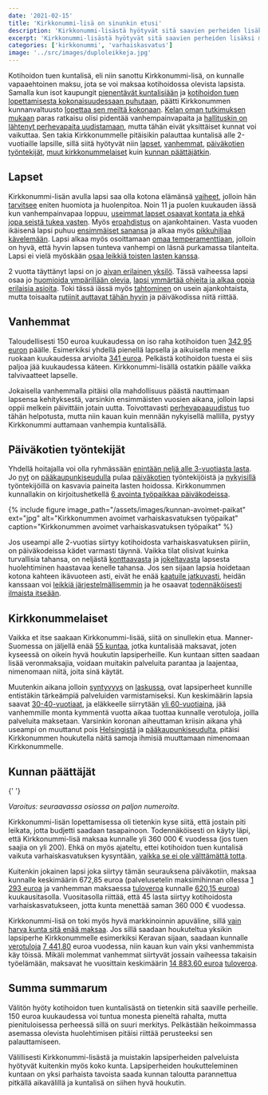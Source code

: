 ```yaml
---
date: '2021-02-15'
title: 'Kirkkonummi-lisä on sinunkin etusi'
description: 'Kirkkonummi-lisästä hyötyvät sitä saavien perheiden lisäksi myös koko muukin kunta. Tarjoamalla lapsiperheille hyviä palveluita sekä kannustimia muuttaa Kirkkonummelle, saamme pidettyä kuntamme elinvoimaisena ja myös tulevaisuus on turvattu.'
excerpt: 'Kirkkonummi-lisästä hyötyvät sitä saavien perheiden lisäksi myös koko muukin kunta. Tarjoamalla lapsiperheille hyviä palveluita sekä kannustimia muuttaa Kirkkonummelle, saamme pidettyä kuntamme elinvoimaisena ja myös tulevaisuus on turvattu.'
categories: ['kirkkonummi', 'varhaiskasvatus']
image: '../src/images/duploleikkeja.jpg'
---
```


Kotihoidon tuen kuntalisä, eli niin sanottu Kirkkonummi-lisä, on kunnalle vapaaehtoinen maksu, jota se voi maksaa kotihoidossa olevista lapsista. Samalla kun isot kaupungit [pienentävät kuntalisiään](https://yle.fi/uutiset/3-11640872) ja [kotihoidon tuen lopettamisesta kokonaisuudessaan puhutaan](https://www.hs.fi/kotimaa/art-2000007729001.html), päätti Kirkkonummen kunnanvaltuusto [lopettaa sen meiltä kokonaan](https://www.kirkkonummi.fi/kotihoidon-tuen-kuntalisa-182019-alkaen). [Kelan oman tutkimuksen mukaan](https://www.kela.fi/ajankohtaista-henkiloasiakkaat/-/asset_publisher/kg5xtoqDw6Wf/content/kotihoidon-tukeminen-myohentaa-aitien-tyohon-siirtymista) paras ratkaisu olisi pidentää vanhempainvapaita ja [hallituskin on lähtenyt perhevapaita uudistamaan](https://www.vihreat.fi/ajankohtaista/vihdoin-tasa-arvoinen-perhevapaauudistus/), mutta tähän eivät yksittäiset kunnat voi vaikuttaa. Sen takia Kirkkonummelle pitäisikin palauttaa kuntalisä alle 2-vuotiaille lapsille, sillä siitä hyötyvät niin [lapset](#lapset), [vanhemmat](#vanhemmat), [päiväkotien työntekijät](#paivakotien-tyontekijat), [muut kirkkonummelaiset](#kirkkonummelaiset) kuin [kunnan päättäjätkin](#kunnan-paattajat).

## Lapset

Kirkkonummi-lisän avulla lapsi saa olla kotona elämänsä [vaiheet](https://www.mll.fi/vanhemmille/lapsen-kasvu-ja-kehitys/0-1-v/), jolloin hän [tarvitsee](https://www.mll.fi/vanhemmille/lapsen-kasvu-ja-kehitys/1-2-v/) eniten huomiota ja huolenpitoa. Noin 11 ja puolen kuukauden iässä kun vanhempainvapaa loppuu, [useimmat lapset osaavat kontata ja ehkä jopa seistä tukea vasten](https://www.mll.fi/vanhemmille/lapsen-kasvu-ja-kehitys/0-1-v/vauvan-liikunnallinen-kehitys/). Myös [eroahdistus](https://www.is.fi/perhe/art-2000000926258.html) on ajankohtainen. Vasta vuoden ikäisenä lapsi puhuu [ensimmäiset sanansa](https://www.mll.fi/vanhemmille/lapsen-kasvu-ja-kehitys/1-2-v/1-2-vuotiaan-alyllinen-kehitys/) ja alkaa myös [pikkuhiljaa kävelemään](https://www.mll.fi/vanhemmille/lapsen-kasvu-ja-kehitys/1-2-v/1-2-vuotiaan-liikunnallinen-kehitys/). Lapsi alkaa myös osoittamaan [omaa temperamenttiaan](https://www.mll.fi/vanhemmille/lapsen-kasvu-ja-kehitys/1-2-v/1-2-vuotiaan-persoonallisuuden-kehitys/), jolloin on hyvä, että hyvin lapsen tunteva vanhempi on läsnä purkamassa tilanteita. Lapsi ei vielä myöskään [osaa leikkiä toisten lasten kanssa](https://www.mll.fi/vanhemmille/lapsen-kasvu-ja-kehitys/1-2-v/1-2-vuotiaan-sosiaalinen-kehitys/).

2 vuotta täyttänyt lapsi on jo [aivan erilainen yksilö](https://www.mll.fi/vanhemmille/lapsen-kasvu-ja-kehitys/2-3-v/). Tässä vaiheessa lapsi osaa jo [huomioida ympärillään olevia](https://www.mll.fi/vanhemmille/lapsen-kasvu-ja-kehitys/2-3-v/2-3-vuotiaan-sosiaalinen-kehitys/), [lapsi ymmärtää ohjeita ja alkaa oppia erilaisia asioita](https://www.mll.fi/vanhemmille/lapsen-kasvu-ja-kehitys/2-3-v/2-3-vuotiaan-alyllinen-kehitys/). Toki tässä iässä myös [tahtominen](https://www.mll.fi/vanhemmille/lapsen-kasvu-ja-kehitys/2-3-v/2-3-vuotiaan-persoonallisuuden-kehitys/) on usein ajankohtaista, mutta toisaalta [rutiinit auttavat tähän hyvin](https://mielenihmeet.fi/lasten-rutiinien-tarkeys/) ja päiväkodissa niitä riittää.

## Vanhemmat

Taloudellisesti 150 euroa kuukaudessa on iso raha kotihoidon tuen [342,95 euron](https://www.kela.fi/kotihoidontuki-maara-ja-maksaminen) päälle. Esimerkiksi yhdellä pienellä lapsella ja aikuisella menee ruokaan kuukaudessa arviolta [341 euroa](https://www.mtvuutiset.fi/makuja/artikkeli/paljonko-teilla-kuluu-rahaa-ruokaan-kuukaudessa-vertaa-tahan-rahasummaan-yksinelavan-parin-lapsiperheen-teiniperheen-ja-muiden-budjetit/7948114). Pelkästä kotihoidon tuesta ei siis paljoa jää kuukaudessa käteen. Kirkkonummi-lisällä ostatkin päälle vaikka talvivaatteet lapselle.

Jokaisella vanhemmalla pitäisi olla mahdollisuus päästä nauttimaan lapsensa kehityksestä, varsinkin ensimmäisten vuosien aikana, jolloin lapsi oppii melkein päivittäin jotain uutta. Toivottavasti [perhevapaauudistus](https://www.eduskunta.fi/FI/naineduskuntatoimii/kirjasto/aineistot/kotimainen_oikeus/LATI/Sivut/perhevapaauudistus.aspx) tuo tähän helpotusta, mutta niin kauan kuin mennään nykyisellä mallilla, pystyy Kirkkonummi auttamaan vanhempia kuntalisällä.

<h2 id="paivakotien-tyontekijat">Päiväkotien työntekijät</h2>

Yhdellä hoitajalla voi olla ryhmässään [enintään neljä alle 3-vuotiasta lasta](https://www.finlex.fi/fi/laki/alkup/2018/20180753). Jo [nyt](https://yle.fi/uutiset/3-10633334) on [pääkaupunkiseudulla](https://www.hs.fi/kaupunki/art-2000007635404.html) pulaa [päiväkotien](https://www.iltalehti.fi/kotimaa/a/3dc1a617-48cf-46e1-8e83-05f2395c7af8) työntekijöistä ja [nykyisillä](https://www.is.fi/kotimaa/art-2000006352887.html) työntekijöillä on kasvavia paineita lasten hoidossa. Kirkkonummen kunnallakin on kirjoitushetkellä [6 avointa työpaikkaa päiväkodeissa](https://www.kuntarekry.fi/fi/tyopaikat/?&profession=38816&type=53258&organisation=9&lang=fi_FI&sort=%22-changetime%22&limit=24&display=grid).

{% include figure image_path="/assets/images/kunnan-avoimet-paikat" ext="jpg" alt="Kirkkonummen avoimet varhaiskasvatuksen työpaikat" caption="Kirkkonummen avoimet varhaiskasvatuksen työpaikat" %}

Jos useampi alle 2-vuotias siirtyy kotihoidosta varhaiskasvatuksen piiriin, on päiväkodeissa kädet varmasti täynnä. Vaikka tilat olisivat kuinka turvallisia tahansa, on neljästä [konttaavasta](https://www.mll.fi/vanhemmille/lapsen-kasvu-ja-kehitys/0-1-v/vauvan-liikunnallinen-kehitys/) ja [jokeltavasta](https://www.mll.fi/vanhemmille/lapsen-kasvu-ja-kehitys/0-1-v/vauvan-sosiaalinen-kehitys/) lapsesta huolehtiminen haastavaa kenelle tahansa. Jos sen sijaan lapsia hoidetaan kotona kahteen ikävuoteen asti, eivät he enää [kaatuile jatkuvasti](https://www.mll.fi/vanhemmille/lapsen-kasvu-ja-kehitys/2-3-v/2-3-vuotiaan-liikunnallinen-kehitys/), heidän kanssaan voi [leikkiä järjestelmällisemmin](https://www.mll.fi/vanhemmille/lapsen-kasvu-ja-kehitys/2-3-v/2-3-vuotiaan-sosiaalinen-kehitys/) ja he osaavat [todennäköisesti ilmaista itseään](https://www.mll.fi/vanhemmille/lapsen-kasvu-ja-kehitys/1-2-v/1-2-vuotiaan-alyllinen-kehitys/).

## Kirkkonummelaiset

Vaikka et itse saakaan Kirkkonummi-lisää, siitä on sinullekin etua. Manner-Suomessa on jäljellä enää [55 kuntaa](https://www.kuntaliitto.fi/sites/default/files/media/file/Kotihoidontuen-kuntalisat-2020.pdf#page=7), jotka kuntalisää maksavat, joten kyseessä on oikein hyvä houkutin lapsiperheille. Kun kuntaan sitten saadaan lisää veronmaksajia, voidaan muitakin palveluita parantaa ja laajentaa, nimenomaan niitä, joita sinä käytät.

Muutenkin aikana jolloin [syntyvyys](https://www.stat.fi/til/synt/2019/02/synt_2019_02_2020-12-04_tie_001_fi.html) on [laskussa](https://yle.fi/uutiset/3-11680904), ovat lapsiperheet kunnille entistäkin tärkeämpiä palveluiden varmistamiseksi. Kun keskimäärin lapsia saavat [30-40-vuotiaat](http://www.stat.fi/tup/tilastokirjasto/aidit_tilastoissa_2018.html), ja eläkkeelle siirrytään [yli 60-vuotiaina](https://www.tyoelake.fi/elakkeet-eri-elamantilanteissa/vanhuuselake-ikaluokilla-oma-elakeikansa/), jää vanhemmille monta kymmentä vuotta aikaa tuottaa kunnalle verotuloja, joilla palveluita maksetaan. Varsinkin koronan aiheuttaman kriisin aikana yhä useampi on muuttanut pois [Helsingistä](https://www.hs.fi/kotimaa/art-2000007647867.html) ja [pääkaupunkiseudulta](https://www.lansivayla.fi/paikalliset/3129350), pitäisi Kirkkonummen houkutella näitä samoja ihmisiä muuttamaan nimenomaan Kirkkonummelle.

<h2 id="kunnan-paattajat">Kunnan päättäjät</h2>{' '}

_Varoitus: seuraavassa osiossa on paljon numeroita._

Kirkkonummi-lisän lopettamisessa oli tietenkin kyse siitä, että jostain piti leikata, jotta budjetti saadaan tasapainoon. Todennäköisesti on käyty läpi, että Kirkkonummi-lisä maksaa kunnalle yli 360 000 € vuodessa (jos tuen saajia on yli 200). Ehkä on myös ajateltu, ettei kotihoidon tuen kuntalisä vaikuta varhaiskasvatuksen kysyntään, [vaikka se ei ole välttämättä totta](https://www.kuntaliitto.fi/sites/default/files/media/file/Kotihoidontuen-kuntalisat-2020.pdf#page=8).

Kuitenkin jokainen lapsi joka siirtyy tämän seurauksena päiväkotiin, maksaa kunnalle keskimäärin 672,85 euroa (palvelusetelin maksimihinnan ollessa [1 293 euroa](https://www.kirkkonummi.fi/library/files/5c923621c91058d1e40005b4/Kn_s__nt_kirja_svl__1.8.2019.pdf#page=9) ja vanhemman maksaessa [tuloveroa](https://www.kirkkonummi.fi/tietoa-taloudesta) kunnalle [620,15 euroa](https://www.tilastokeskus.fi/tup/suoluk/suoluk_palkat.html)) kuukausitasolla. Vuositasolla riittää, että 45 lasta siirtyy kotihoidosta varhaiskasvatukseen, jotta kunta menettää saman 360 000 € vuodessa.

Kirkkonummi-lisä on toki myös hyvä markkinoinnin apuväline, sillä [vain harva kunta sitä enää maksaa](https://www.kuntaliitto.fi/sites/default/files/media/file/Kotihoidontuen-kuntalisat-2020.pdf#page=7). Jos sillä saadaan houkuteltua yksikin lapsiperhe Kirkkonummelle esimerkiksi Keravan sijaan, saadaan kunnalle [verotuloja](https://www.kirkkonummi.fi/tietoa-taloudesta) [7 441,80](https://www.tilastokeskus.fi/tup/suoluk/suoluk_palkat.html) euroa vuodessa, niin kauan kun vain yksi vanhemmista käy töissä. Mikäli molemmat vanhemmat siirtyvät jossain vaiheessa takaisin työelämään, maksavat he vuosittain keskimäärin [14 883,60 euroa](https://www.tilastokeskus.fi/tup/suoluk/suoluk_palkat.html) [tuloveroa](https://www.kirkkonummi.fi/tietoa-taloudesta).

## Summa summarum

Välitön hyöty kotihoidon tuen kuntalisästä on tietenkin sitä saaville perheille. 150 euroa kuukaudessa voi tuntua monesta pieneltä rahalta, mutta pienituloisessa perheessä sillä on suuri merkitys. Pelkästään heikoimmassa asemassa olevista huolehtimisen pitäisi riittää perusteeksi sen palauttamiseen.

Välillisesti Kirkkonummi-lisästä ja muistakin lapsiperheiden palveluista hyötyvät kuitenkin myös koko kunta. Lapsiperheiden houkutteleminen kuntaan on yksi parhaista tavoista saada kunnan taloutta parannettua pitkällä aikavälillä ja kuntalisä on siihen hyvä houkutin.
